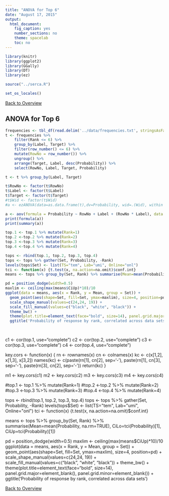 ```yaml
---
title: "ANOVA for Top 6"
date: "August 17, 2015"
output: 
  html_document: 
    fig_caption: yes
    number_sections: no
    theme: spacelab
    toc: no
---
```

```r
library(knitr)
library(ggplot2)
library(GGally)
library(DT)
library(ez)

source("../serca.R")

set_os_locales()
```

[Back to Overview](overview.html)


## ANOVA for Top 6
```r

frequencies <- tbl_df(read.delim('../data/frequencies.txt', stringsAsFactors = TRUE, fileEncoding="UTF-8"))
t <- frequencies %>% 
    filter(Rank <= 6) %>%
    group_by(Label, Target) %>%
    filter(row_number() <= 6) %>%
    mutate(RowNo = row_number()) %>%
    ungroup() %>%
    arrange(Target, Label, desc(Probability)) %>%
    select(RowNo, Label, Target, Probability)

t <- t %>% group_by(Label, Target)

t$RowNo <- factor(t$RowNo)
t$Label <- factor(t$Label)
t$Target <- factor(t$Target)
#t$Wid <- factor(t$Wid)
#a <- ezANOVA(data=as.data.frame(t),dv=Probability, wid=.(Wid), within =.(RowNo), between = .(Label), detailed=F, type = 3)

a <- aov(formula = Probability ~ RowNo + Label + (RowNo * Label), data = t)
print(formula(a))
print(summary(a))

top.1 <- top.1 %>% mutate(Rank=1)
top.2 <-top.2 %>% mutate(Rank=2)
top.3 <-top.3 %>% mutate(Rank=3)
top.4 <-top.4 %>% mutate(Rank=4)

tops <- rbind(top.1, top.2, top.3, top.4)
tops <- tops %>% gather(Set, Probability, -Rank)
levels(tops$Set) <- list(TS="tem", Lab="umi", Online="onl")
tci <- function(x) {t.test(x, na.action=na.omit)$conf.int}
means <- tops %>% group_by(Set, Rank) %>% summarise(Mean=mean(Probability, na.rm=TRUE), CiLo=tci(Probability)[1], CiUp=tci(Probability)[1])

pd = position_dodge(width=0.5)
maxlim <- ceiling(max(means$CiUp)*10)/10
ggplot(data = means, aes(x = Rank, y = Mean, group = Set)) +
  geom_point(aes(shape=Set, fill=Set, ymax=maxlim), size=4, position=pd) +
  scale_shape_manual(values=c(24,24, 19)) +
  scale_fill_manual(values=c("black", "white", "black")) +
  theme_bw() +
  theme(plot.title=element_text(face="bold", size=14), panel.grid.major=element_blank(), panel.grid.minor=element_blank()) +
  ggtitle('Probability of response by rank, correlated across data sets')

  
```


c1 <- cor(top.1, use="complete")
c2 <- cor(top.2, use="complete")
c3 <- cor(top.3, use="complete")
c4 <- cor(top.4, use="complete")

key.cors <- function(x) {
  rn <- rownames(x)
  cn <- colnames(x)
  kc <- c(x[1,2], x[1,3], x[3,2])
  names(kc) <- c(paste(rn[1], cn[2], sep='-'), paste(rn[1], cn[3], sep='-'), paste(rn[3], cn[2], sep='-'))
  return(kc)
}

m1 <- key.cors(c1)
m2 <- key.cors(c2)
m3 <- key.cors(c3)
m4 <- key.cors(c4)

#top.1 <- top.1 %>% mutate(Rank=1)
#top.2 <-top.2 %>% mutate(Rank=2)
#top.3 <-top.3 %>% mutate(Rank=3)
#top.4 <-top.4 %>% mutate(Rank=4)

tops <- rbind(top.1, top.2, top.3, top.4)
tops <- tops %>% gather(Set, Probability, -Rank)
levels(tops$Set) <- list(TS="tem", Lab="umi", Online="onl")
tci <- function(x) {t.test(x, na.action=na.omit)$conf.int}

means <- tops %>% group_by(Set, Rank) %>% summarise(Mean=mean(Probability, na.rm=TRUE), CiLo=tci(Probability)[1], CiUp=tci(Probability)[1])

pd = position_dodge(width=0.5)
maxlim <- ceiling(max(means$CiUp)*10)/10
ggplot(data = means, aes(x = Rank, y = Mean, group = Set)) +
  geom_point(aes(shape=Set, fill=Set, ymax=maxlim), size=4, position=pd) +
  scale_shape_manual(values=c(24,24, 19)) +
  scale_fill_manual(values=c("black", "white", "black")) +
  theme_bw() +
  theme(plot.title=element_text(face="bold", size=14), panel.grid.major=element_blank(), panel.grid.minor=element_blank()) +
  ggtitle('Probability of response by rank, correlated across data sets')

[Back to Overview](overview.html)
